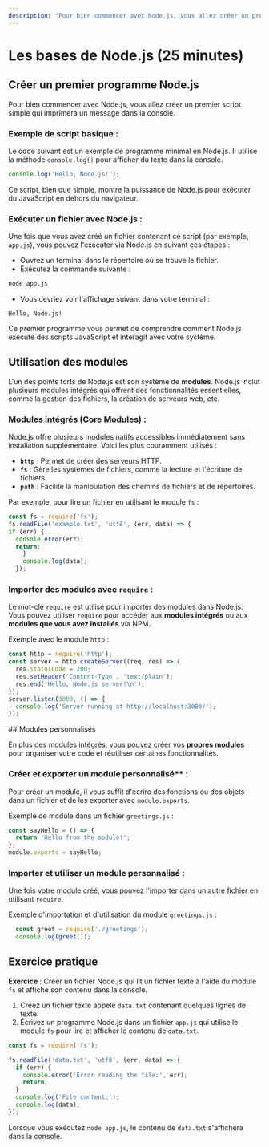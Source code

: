 ```yaml
---
description: "Pour bien commencer avec Node.js, vous allez créer un premier script simple qui imprimera un message dans la console."
---
```


# **Les bases de Node.js** (25 minutes)

## Créer un premier programme Node.js

Pour bien commencer avec Node.js, vous allez créer un premier script simple qui imprimera un message dans la console.
<Steps>
### Exemple de script basique :
   Le code suivant est un exemple de programme minimal en Node.js. Il utilise la méthode `console.log()` pour afficher du texte dans la console.

   ```javascript copy
   console.log('Hello, Node.js!');
   ```
   Ce script, bien que simple, montre la puissance de Node.js pour exécuter du JavaScript en dehors du navigateur.

### Exécuter un fichier avec Node.js :

Une fois que vous avez créé un fichier contenant ce script (par exemple, `app.js`), vous pouvez l'exécuter via Node.js en suivant ces étapes :
- Ouvrez un terminal dans le répertoire où se trouve le fichier.
- Exécutez la commande suivante :

```bash copy
node app.js
```
- Vous devriez voir l'affichage suivant dans votre terminal :
```
Hello, Node.js!
```
</Steps>
Ce premier programme vous permet de comprendre comment Node.js exécute des scripts JavaScript et interagit avec votre système.

## Utilisation des modules

L'un des points forts de Node.js est son système de **modules**. Node.js inclut plusieurs modules intégrés qui offrent des fonctionnalités essentielles, comme la gestion des fichiers, la création de serveurs web, etc.
<Steps>
### Modules intégrés (Core Modules) :
Node.js offre plusieurs modules natifs accessibles immédiatement sans installation supplémentaire. Voici les plus couramment utilisés :
   - **`http`** : Permet de créer des serveurs HTTP.
   - **`fs`** : Gère les systèmes de fichiers, comme la lecture et l'écriture de fichiers.
   - **`path`** : Facilite la manipulation des chemins de fichiers et de répertoires.

Par exemple, pour lire un fichier en utilisant le module `fs` :

```javascript copy
const fs = require('fs');
fs.readFile('example.txt', 'utf8', (err, data) => {
if (err) {
  console.error(err);
  return;
    }
    console.log(data);
  });
```

### Importer des modules avec `require` :
   Le mot-clé `require` est utilisé pour importer des modules dans Node.js. Vous pouvez utiliser `require` pour accéder aux **modules intégrés** ou aux **modules que vous avez installés** via NPM.

Exemple avec le module `http` :

```javascript copy
const http = require('http');
const server = http.createServer((req, res) => {
  res.statusCode = 200;
  res.setHeader('Content-Type', 'text/plain');
  res.end('Hello, Node.js server!\n');
});
server.listen(3000, () => {
  console.log('Server running at http://localhost:3000/');
});
```
</Steps>
## Modules personnalisés

En plus des modules intégrés, vous pouvez créer vos **propres modules** pour organiser votre code et réutiliser certaines fonctionnalités.
<Steps>
### Créer et exporter un module personnalisé** :
  Pour créer un module, il vous suffit d'écrire des fonctions ou des objets dans un fichier et de les exporter avec `module.exports`.

  Exemple de module dans un fichier `greetings.js` :

  ```javascript copy
  const sayHello = () => {
    return 'Hello from the module!';
  };
  module.exports = sayHello;
  ```

### Importer et utiliser un module personnalisé :
  Une fois votre module créé, vous pouvez l'importer dans un autre fichier en utilisant `require`.

  Exemple d'importation et d'utilisation du module `greetings.js` :

```javascript copy
  const greet = require('./greetings');
  console.log(greet());
```
</Steps>

## Exercice pratique

**Exercice** : Créer un fichier Node.js qui lit un fichier texte à l'aide du module `fs` et affiche son contenu dans la console.

1. Créez un fichier texte appelé `data.txt` contenant quelques lignes de texte.
2. Écrivez un programme Node.js dans un fichier `app.js` qui utilise le module `fs` pour lire et afficher le contenu de `data.txt`.

```javascript copy
const fs = require('fs');

fs.readFile('data.txt', 'utf8', (err, data) => {
  if (err) {
    console.error('Error reading the file:', err);
    return;
  }
  console.log('File content:');
  console.log(data);
});
```

Lorsque vous exécutez `node app.js`, le contenu de `data.txt` s'affichera dans la console.

